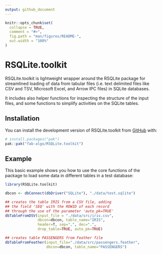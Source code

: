 ```yaml
---
output: github_document
---
```


<!-- README.md is generated from README.Rmd. Please edit that file -->

```r
knitr::opts_chunk$set(
  collapse = TRUE,
  comment = "#>",
  fig.path = "man/figures/README-",
  out.width = "100%"
)
```
	
# RSQLite.toolkit

<!-- badges: start -->
<!-- badges: end -->

RSQLite.toolkit is lightweight wrapper around the RSQLite package for 
streamlined loading of data from tabular files (i.e. text delimited 
files like CSV and TSV, Microsoft Excel, and Arrow IPC files) in 
SQLite databases.

It includes also helper functions for inspecting the structure of the 
input files, and some functions to simplify activities on the SQLite 
tables.


## Installation

You can install the development version of RSQLite.toolkit from [GitHub](https://github.com/) with:

``` r
# install.packages("pak")
pak::pak("fab-algo/RSQLite.toolkit")
```

## Example

This basic example shows you how to use the core functions of the package
to load some data in different tables in a test database:

```r
library(RSQLite.toolkit)

dbcon <- dbConnect(dbDriver("SQLite"), "./data/test.sqlite")

## creates the table IRIS from a CSV file, adding
## the field 'SEQ' with the ROWID of each record
## through the use of the parameter 'auto_pk=TRUE'
dbTableFromDSV(input_file = "./data/src/iris.csv",
               dbcon=dbcon, table_name="IRIS",
               header=T, sep=",", dec=".",
               drop_table=TRUE, auto_pk=TRUE)

## creates table PASSENGERS from Feather file
dbTableFromFeather(input_file="./data/src/passengers.feather",
                   dbcon=dbcon, table_name="PASSENGERS")
```
